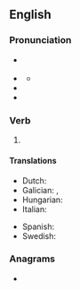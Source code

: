 ==English==

===Pronunciation===
* {{a|GA}} {{IPA|en|/soʊn/}}
* {{a|RP}} {{IPA|en|/səʊn/}}
** {{audio|en|LL-Q1860 (eng)-Vealhurl-sewn.wav|Audio (UK)}}
* {{rhymes|en|əʊn}}
* {{homophones|en|Saône|sone|sown}}

===Verb===
{{head|en|verb form}}

# {{past participle of|en|sew|nocat=1}}

====Translations====
{{trans-top|past participle of sew}}
* Dutch: {{t+|nl|genaaid}}
* Galician: {{t|gl|cosido}}, {{t|gl|coseito}}
* Hungarian: {{t|hu|varrott}}
* Italian: {{t+|it|cucito}}
{{trans-mid}}
* Spanish: {{t+|es|cosido}}
* Swedish: {{t+|sv|sydd}}
{{trans-bottom}}

===Anagrams===
* {{anagrams|en|a=ensw|news|snew|wens}}